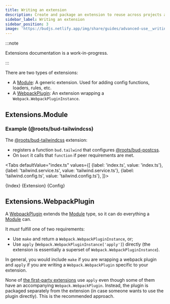 ```yaml
---
title: Writing an extension
description: Create and package an extension to reuse across projects and share with other users
sidebar_label: Writing an extension
sidebar_position: 3
image: 'https://budjs.netlify.app/img/share/guides/advanced-use__writing-an-extension.png'
---
```





:::note

Extensions documentation is a work-in-progress.

:::

There are two types of extensions:

- A [Module](#extensions.module): A generic extension. Used for adding config functions, loaders, rules, etc.
- A [WebpackPlugin](#extensions.webpackplugin): An extension wrapping a `Webpack.WebpackPluginInstance`.

## Extensions.Module

### Example (@roots/bud-tailwindcss)

The [@roots/bud-tailwindcss](/extensions/bud-tailwindcss) extension:

- registers a function `bud.tailwind` that configures [@roots/bud-postcss](/extensions/bud-postcss).
- On `boot` it calls that `function` if peer requirements are met.

<Tabs
  defaultValue="index.ts"
  values={[
    {label: 'index.ts', value: 'index.ts'},
    {label: 'tailwind.service.ts', value: 'tailwind.service.ts'},
    {label: 'tailwind.config.ts', value: 'tailwind.config.ts'},
  ]}>

<TabItem value="index.ts">
  <CodeBlock className="language-ts" title="index.js">
    {Index}
  </CodeBlock>
</TabItem>

<TabItem value="tailwind.service.ts">
  <CodeBlock className="language-ts" title="tailwind.service.ts">
    {Extension}
  </CodeBlock>
</TabItem>

<TabItem value="tailwind.config.ts">
  <CodeBlock className="language-ts" title="tailwind.config.ts">
    {Config}
  </CodeBlock>
</TabItem>

</Tabs>

## Extensions.WebpackPlugin

A [WebpackPlugin](#extensions.webpackplugin) extends the [Module](#extensions.module) type, so it can do everything a [Module](#extensions.module) can.

It _must_ fulfill one of two requirements:

- Use `make` and return a `Webpack.WebpackPluginInstance`, or;
- Use `apply` (`Webpack.WebpackPluginInstance['apply']`) directly (the extension is essentially a superset of `Webpack.WebpackPluginInstance`).

In general, you would include `make` if you are wrapping a webpack plugin and `apply` if you are writing a `Webpack.WebpackPlugin` specific to your extension.

None of [the first-party extensions](/extensions) use `apply` even though some of them have an accompanying `Webpack.WebpackPlugin`.
Instead, the plugin is packaged separately from the extension (in case someone wants to use the plugin directly). This is the recommended approach.

```

```
